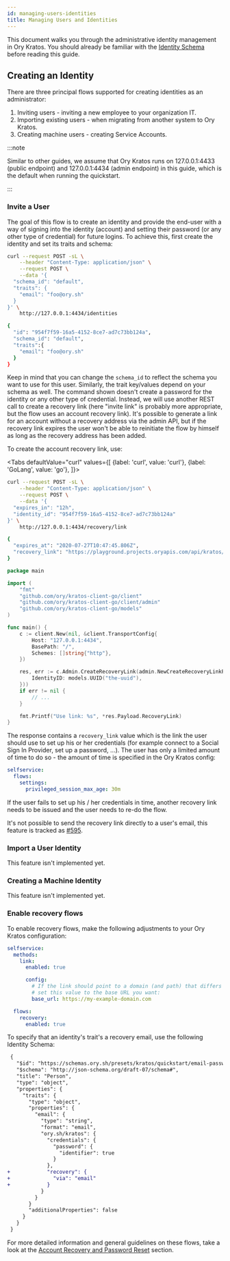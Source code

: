 ```yaml
---
id: managing-users-identities
title: Managing Users and Identities
---
```



This document walks you through the administrative identity management in Ory
Kratos. You should already be familiar with the
[Identity Schema](../concepts/identity-schema.mdx) before reading this guide.

## Creating an Identity

There are three principal flows supported for creating identities as an
administrator:

1. Inviting users - inviting a new employee to your organization IT.
2. Importing existing users - when migrating from another system to Ory Kratos.
3. Creating machine users - creating Service Accounts.

:::note

Similar to other guides, we assume that Ory Kratos runs on 127.0.0.1:4433
(public endpoint) and 127.0.0.1:4434 (admin endpoint) in this guide, which is
the default when running the quickstart.

:::

### Invite a User

The goal of this flow is to create an identity and provide the end-user with a
way of signing into the identity (account) and setting their password (or any
other type of credential) for future logins. To achieve this, first create the
identity and set its traits and schema:

```sh
curl --request POST -sL \
    --header "Content-Type: application/json" \
    --request POST \
    --data '{
  "schema_id": "default",
  "traits": {
    "email": "foo@ory.sh"
  }
}' \
    http://127.0.0.1:4434/identities

{
  "id": "954f7f59-16a5-4152-8ce7-ad7c73bb124a",
  "schema_id": "default",
  "traits":{
    "email": "foo@ory.sh"
  }
}
```

Keep in mind that you can change the `schema_id` to reflect the schema you want
to use for this user. Similarly, the trait key/values depend on your schema as
well. The command shown doesn't create a password for the identity or any other
type of credential. Instead, we will use another REST call to create a recovery
link (here "invite link" is probably more appropriate, but the flow uses an
account recovery link). It's possible to generate a link for an account without
a recovery address via the admin API, but if the recovery link expires the user
won't be able to reinitiate the flow by himself as long as the recovery address
has been added.

To create the account recovery link, use:

<Tabs
  defaultValue="curl"
  values={[
    {label: 'curl', value: 'curl'},
    {label: 'GoLang', value: 'go'},
  ]}>
<TabItem value="curl">

```sh
curl --request POST -sL \
    --header "Content-Type: application/json" \
    --request POST \
    --data '{
  "expires_in": "12h",
  "identity_id": "954f7f59-16a5-4152-8ce7-ad7c73bb124a"
}' \
    http://127.0.0.1:4434/recovery/link

{
  "expires_at": "2020-07-27T10:47:45.806Z",
  "recovery_link": "https://playground.projects.oryapis.com/api/kratos/public/self-service/browser/flows/recovery/link?request=8b6fd3e4-1de2-49bf-aa88-1a26634bf062\u0026token=b1tGmHf64cYDeHB9wKiuCF1FfycMJEyf"
}
```

</TabItem>
<TabItem value="go">

```go
package main

import (
	"fmt"
	"github.com/ory/kratos-client-go/client"
	"github.com/ory/kratos-client-go/client/admin"
	"github.com/ory/kratos-client-go/models"
)

func main() {
	c := client.New(nil, &client.TransportConfig{
        Host: "127.0.0.1:4434",
        BasePath: "/",
        Schemes: []string{"http"},
    })

	res, err := c.Admin.CreateRecoveryLink(admin.NewCreateRecoveryLinkParams().WithBody(admin.CreateRecoveryLinkBody{
		IdentityID: models.UUID("the-uuid"),
	}))
	if err != nil {
		// ...
	}

	fmt.Printf("Use link: %s", *res.Payload.RecoveryLink)
}
```

The response contains a `recovery_link` value which is the link the user should
use to set up his or her credentials (for example connect to a Social Sign In
Provider, set up a password, ...). The user has only a limited amount of time to
do so - the amount of time is specified in the Ory Kratos config:

```yaml title="path/to/kratos/config.yml"
selfservice:
  flows:
    settings:
      privileged_session_max_age: 30m
```

If the user fails to set up his / her credentials in time, another recovery link
needs to be issued and the user needs to re-do the flow.

It's not possible to send the recovery link directly to a user's email, this
feature is tracked as [#595](https://github.com/ory/kratos/issues/595).

</TabItem>
</Tabs>

### Import a User Identity

This feature isn't implemented yet.

### Creating a Machine Identity

This feature isn't implemented yet.

### Enable recovery flows

To enable recovery flows, make the following adjustments to your Ory Kratos
configuration:

```yaml title="path/to/config/kratos.yml"
selfservice:
  methods:
    link:
      enabled: true

      config:
        # If the link should point to a domain (and path) that differs from the configured public base URL,
        # set this value to the base URL you want:
        base_url: https://my-example-domain.com

  flows:
    recovery:
      enabled: true
```

To specify that an identity's trait's a recovery email, use the following
Identity Schema:

```diff
 {
   "$id": "https://schemas.ory.sh/presets/kratos/quickstart/email-password/identity.schema.json",
   "$schema": "http://json-schema.org/draft-07/schema#",
   "title": "Person",
   "type": "object",
   "properties": {
     "traits": {
       "type": "object",
       "properties": {
         "email": {
           "type": "string",
           "format": "email",
           "ory.sh/kratos": {
             "credentials": {
               "password": {
                 "identifier": true
               }
             },
+            "recovery": {
+              "via": "email"
+            }
           }
         }
       }
       "additionalProperties": false
     }
   }
 }
```

For more detailed information and general guidelines on these flows, take a look
at the
[Account Recovery and Password Reset](../self-service/flows/account-recovery.mdx)
section.
